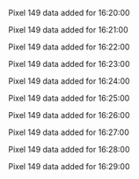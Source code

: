 Pixel 149 data added for 16:20:00

Pixel 149 data added for 16:21:00

Pixel 149 data added for 16:22:00

Pixel 149 data added for 16:23:00

Pixel 149 data added for 16:24:00

Pixel 149 data added for 16:25:00

Pixel 149 data added for 16:26:00

Pixel 149 data added for 16:27:00

Pixel 149 data added for 16:28:00

Pixel 149 data added for 16:29:00

